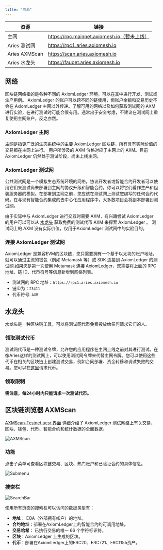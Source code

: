```yaml
---
title: "资源"
---
```


| 资源 | 链接 |
| -------- | ------------------------------------- |
| 主网 | https://rpc.mainnet.axiomesh.io（暂未上线）|
| Aries 测试网 | https://rpc1.aries.axiomesh.io |
| Aries AXMScan| https://scan.aries.axiomesh.io |
| Aries 水龙头 | https://faucet.aries.axiomesh.io |

## 网络
区块链网络指的是各种不同的 AxiomLedger 环境，可以在其中进行开发、测试或生产用例。
AxiomLedger 的账户可以跨不同的链使用，但账户余额和交易历史不会在 AxiomLedger 主网以外传递。了解可用的网络以及如何获取测试网的 AXM 进行实验，在进行测试时可能会很有用。通常出于安全考虑，不建议在测试网上重复使用主网账户，反之亦然。

### AxiomLedger 主网
主网是指更广泛的生态系统中的主要 AxiomLedger 区块链，所有具有实际价值的交易都在主网上进行。
用户所涉及的 AXM 价格对应于主网上的 AXM。目前 AxiomLedger 仍然处于测试阶段，尚未上线主网。

### AxiomLedger 测试网
公共测试网是一个模拟生态系统环境的网络，协议开发者或智能合约开发者可以使用它们来测试尚未部署到主网的协议升级和智能合约。你可以将它们看作生产和组装服务器的模拟。在部署到主网之前，您应该在测试网上测试您编写的任何合约代码。在与现有智能合约集成的去中心化应用程序中，大多数项目会将副本部署到测试网。

由于实际中与 AxiomLedger 进行交互时需要 AXM，有兴趣尝试 AxiomLedger 的用户可以可以从 [水龙头](https://faucet.aries.axiomesh.io) 获取免费的测试代币 AXM 来探索 AxiomLedger 。 测试网上的 AXM 没有实际价值，仅用于AxiomLedger 测试网中的实验目的。

### 连接 AxiomLedger 测试网
AxiomLedger 是兼容EVM的区块链，您只需要拥有一个基于以太坊的账户地址，就可以通过主流的钱包（例如 Metamask 等）或 SDK 连接到 AxiomLedger 的测试网.如果您是第一次使用 Metamask 连接 AxiomLedger，您需要将上面的 RPC 地址、链 ID、代币符号等信息新增到网络列表。
- 测试网的 RPC 地址：`https://rpc1.aries.axiomesh.io`
- 链ID为：`23411`
- 代币符号: `AXM`

## 水龙头
水龙头是一种区块链工具，可以将测试网代币免费投放给任何请求它们的人。
### 领取测试代币
测试网代币是一种测试令牌，允许您的应用程序在主网上线之前对其进行测试。在像Aries这样的测试网上，可以使用测试网令牌来代替主网令牌。您可以使用这些代币在相关的区块链上创建测试交易，例如合同部署、资金转移和调试失败的交易。您可以在[这里](https://faucet.aries.axiomesh.io)请求代币。
### 领取限制
**需注意，每24小时内只能请求一次测试代币。**




## 区块链浏览器 AXMScan

[AXMScan-Testnet uesr 界面](https://scan.aries.axiomesh.io) 详细介绍了 AxiomLedger 测试网络上有关交易、区块、钱包、代币、智能合约和统计数据的全面数据。

![AXMScan](/zh/images/getting-started/AXMScan1.png)

### 功能

点击子菜单可查看区块链交易、区块、热门账户和已验证合约的具体信息。

![Submenu](/zh/images/getting-started/SubMenu1.png)

### 搜索栏

![SearchBar](/zh/images/getting-started/SearchBar1.png)

使用所有页面的搜索栏可以访问的数据类型有：
- **地址**： EOA（外部拥有帐户）的地址。
- **合约地址**：部署在AxiomLedger上的智能合约的可调用地址。
- **交易哈希**： 已执行交易的唯一 66 个字符标识符。
- **区块**：AxiomLedger 上生成的区块。
- **代币**：部署在AxiomLedger上的ERC20、ERC721、ERC1155资产。